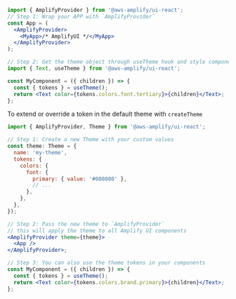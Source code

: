 ```jsx
import { AmplifyProvider } from '@aws-amplify/ui-react';
// Step 1: Wrap your APP with `AmplifyProvider`
const App = (
  <AmplifyProvider>
    <MyApp>/* AmplifyUI */</MyApp>
  </AmplifyProvider>
);

// Step 2: Get the theme object through useTheme hook and style components with it
import { Text, useTheme } from '@aws-amplify/ui-react';

const MyComponent = ({ children }) => {
  const { tokens } = useTheme();
  return <Text color={tokens.colors.font.tertiary}>{children}</Text>;
};
```

To extend or override a token in the default theme with `createTheme`

```jsx
import { AmplifyProvider, Theme } from '@aws-amplify/ui-react';

// Step 1: Create a new Theme with your custom values
const theme: Theme = {
  name: 'my-theme',
  tokens: {
    colors: {
      font: {
        primary: { value: '#008080' },
        // ...
      },
    },
  },
});

// Step 2: Pass the new theme to `AmplifyProvider`
// this will apply the theme to all Amplify UI components
<AmplifyProvider theme={theme}>
  <App />
</AmplifyProvider>;

// Step 3: You can also use the theme tokens in your components
const MyComponent = ({ children }) => {
  const { tokens } = useTheme();
  return <Text color={tokens.colors.brand.primary}>{children}</Text>;
};
```
